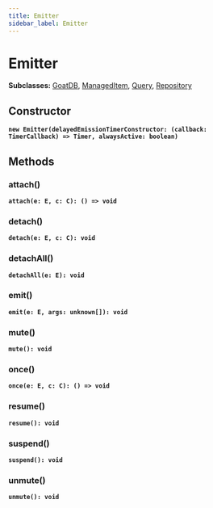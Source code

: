 ```yaml
---
title: Emitter
sidebar_label: Emitter
---
```


# Emitter

**Subclasses:** [GoatDB](/docs/api/classes/goatdb), [ManagedItem](/docs/api/classes/manageditem), [Query](/docs/api/classes/query), [Repository](/docs/api/classes/repository)

## Constructor

**<code>new Emitter(delayedEmissionTimerConstructor: (callback: TimerCallback) =&gt; Timer, alwaysActive: boolean)</code>**

## Methods

### attach()

**<code>attach(e: E, c: C): () =&gt; void</code>**

### detach()

**<code>detach(e: E, c: C): void</code>**

### detachAll()

**<code>detachAll(e: E): void</code>**

### emit()

**<code>emit(e: E, args: unknown[]): void</code>**

### mute()

**<code>mute(): void</code>**

### once()

**<code>once(e: E, c: C): () =&gt; void</code>**

### resume()

**<code>resume(): void</code>**

### suspend()

**<code>suspend(): void</code>**

### unmute()

**<code>unmute(): void</code>**

